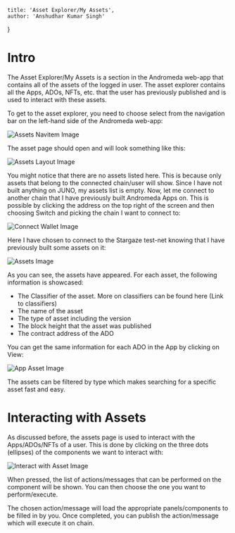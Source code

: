     title: 'Asset Explorer/My Assets',
    author: 'Anshudhar Kumar Singh'
}

# Intro

The Asset Explorer/My Assets is a section in the Andromeda web-app that contains all of the assets of the logged in user. The asset explorer contains all the Apps, ADOs, NFTs, etc. that the user has previously published and is used to interact with these assets.

To get to the asset explorer, you need to choose select from the navigation bar on the left-hand side of the Andromeda web-app:

![Assets Navitem Image](/learn/blogs/assets-explore/nav.png "Assets Nav Item")

The asset page should open and will look something like this:

![Assets Layout Image](/learn/blogs/assets-explore/ui.png "Assets Layout")

You might notice that there are no assets listed here. This is because only assets that belong to the connected chain/user will show. Since I have not built anything on JUNO, my assets list is empty. Now, let me connect to another chain that I have previously built Andromeda Apps on. This is possible by clicking the address on the top right of the screen and then choosing Switch and picking the chain I want to connect to:

![Connect Wallet Image](/learn/blogs/assets-explore/connect.png "Connect Wallet")

Here I have chosen to connect to the Stargaze test-net knowing that I have previously built some assets on it:

![Assets Image](/learn/blogs/assets-explore/assets.png "Assets")

As you can see, the assets have appeared. For each asset, the following information is showcased:
- The Classifier of the asset. More on classifiers can be found here (Link to classifiers)
- The name of the asset
- The type of asset including the version
- The block height that the asset was published
- The contract address of the ADO

You can get the same information for each ADO in the App by clicking on View:

![App Asset Image](/learn/blogs/assets-explore/app.png "App Asset")

The assets can be filtered by type which makes searching for a specific asset fast and easy.

# Interacting with Assets

As discussed before, the assets page is used to interact with the Apps/ADOs/NFTs of a user. This is done by clicking on the three dots (ellipses) of the components we want to interact with:

![Interact with Asset Image](/learn/blogs/assets-explore/interact.png "Interact with Asset")

When pressed, the list of actions/messages that can be performed on the component will be shown. You can then choose the one you want to perform/execute.

The chosen action/message will load the appropriate panels/components to be filled in by you. Once completed, you can publish the action/message which will execute it on chain.


